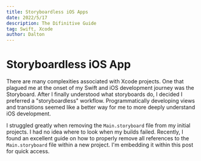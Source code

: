 ```yaml
---
title: Storyboardless iOS Apps 
date: 2022/5/17
description: The Difinitive Guide
tag: Swift, Xcode
author: Dalton
---
```


# Storyboardless iOS App

There are many complexities associated with Xcode projects. One that plagued me at the onset of my Swift and iOS development journey was the Storyboard. After I finally understood what storyboards do, I decided I preferred a "storyboardless" workflow. Programmatically developing views and transitions seemed like a better way for me to more deeply understand iOS development. 

I struggled greatly when removing the `Main.storyboard` file from my initial projects. I had no idea where to look when my builds failed. Recently, I found an excellent guide on how to properly remove all references to the `Main.storyboard` file within a new project. I'm embedding it within this post for quick access.

<script src="https://gist.github.com/daltonturner/6c9c40e862943e52f3bcea3f9a96d719.js"></script>
